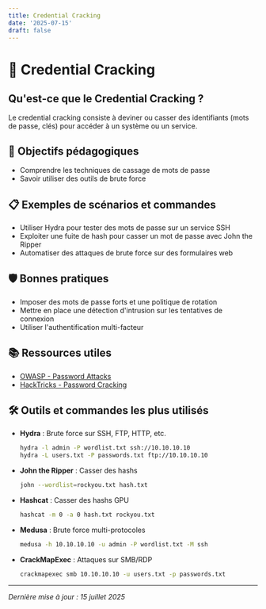 ```yaml
---
title: Credential Cracking
date: '2025-07-15'
draft: false
---
```


# 🔑 Credential Cracking

## Qu'est-ce que le Credential Cracking ?

Le credential cracking consiste à deviner ou casser des identifiants (mots de passe, clés) pour accéder à un système ou un service.

## 🎯 Objectifs pédagogiques

- Comprendre les techniques de cassage de mots de passe
- Savoir utiliser des outils de brute force

## 📋 Exemples de scénarios et commandes

- Utiliser Hydra pour tester des mots de passe sur un service SSH
- Exploiter une fuite de hash pour casser un mot de passe avec John the Ripper
- Automatiser des attaques de brute force sur des formulaires web

## 🛡️ Bonnes pratiques

- Imposer des mots de passe forts et une politique de rotation
- Mettre en place une détection d'intrusion sur les tentatives de connexion
- Utiliser l'authentification multi-facteur

## 📚 Ressources utiles

- [OWASP - Password Attacks](https://owasp.org/www-community/attacks/Password_Attacks)
- [HackTricks - Password Cracking](https://book.hacktricks.xyz/pentesting/password-cracking)

## 🛠️ Outils et commandes les plus utilisés

- **Hydra** : Brute force sur SSH, FTP, HTTP, etc.
  ```bash
  hydra -l admin -P wordlist.txt ssh://10.10.10.10
  hydra -L users.txt -P passwords.txt ftp://10.10.10.10
  ```
- **John the Ripper** : Casser des hashs
  ```bash
  john --wordlist=rockyou.txt hash.txt
  ```
- **Hashcat** : Casser des hashs GPU
  ```bash
  hashcat -m 0 -a 0 hash.txt rockyou.txt
  ```
- **Medusa** : Brute force multi-protocoles
  ```bash
  medusa -h 10.10.10.10 -u admin -P wordlist.txt -M ssh
  ```
- **CrackMapExec** : Attaques sur SMB/RDP
  ```bash
  crackmapexec smb 10.10.10.10 -u users.txt -p passwords.txt
  ```

---

_Dernière mise à jour : 15 juillet 2025_
